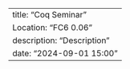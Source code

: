 ---
title: "Coq Seminar"
Location: "FC6 0.06"
description: "Description"
date: "2024-09-01 15:00"
---